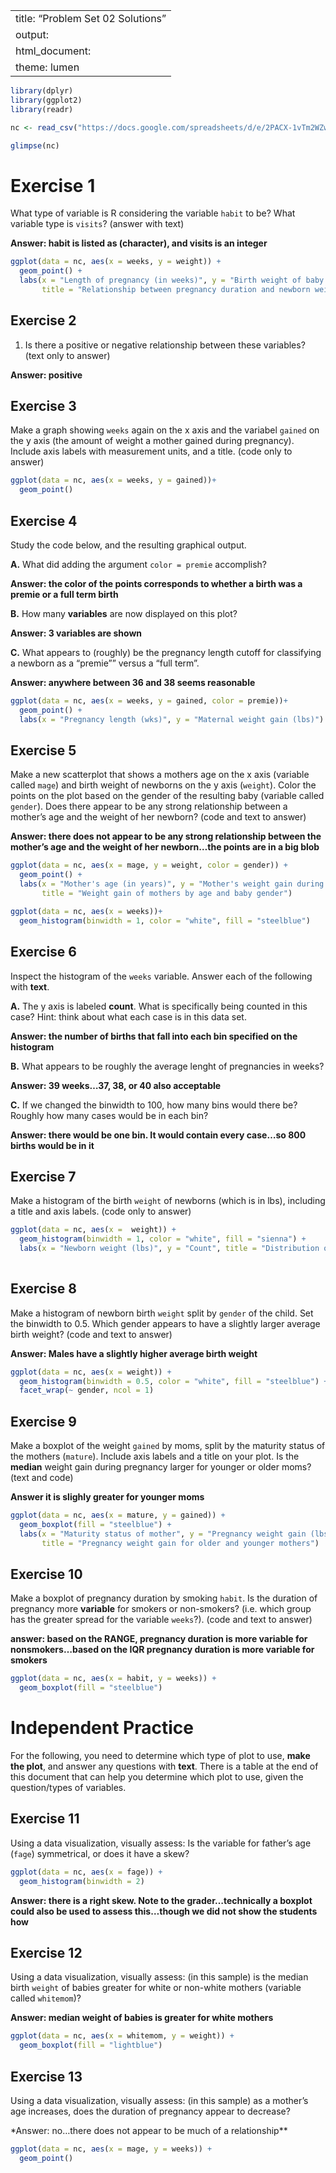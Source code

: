 
---
title: "Problem Set 02 Solutions"
output:
  html_document:
    theme: lumen
---

```r
library(dplyr)
library(ggplot2)
library(readr)
```


```r
nc <- read_csv("https://docs.google.com/spreadsheets/d/e/2PACX-1vTm2WZwNBoQdZhMgot7urbtu8eG7tzAq-60ZJsQ_nupykCAcW0OXebVpHksPWyR4x8xJTVQ8KAulAFS/pub?gid=202410847&single=true&output=csv")
```


```r
glimpse(nc)
```

# Exercise 1

What type of variable is R considering the variable `habit` to be? What variable type is `visits`? (answer with text)

**Answer: habit is listed as <chr> (character), and visits is an integer <int>**


```r
ggplot(data = nc, aes(x = weeks, y = weight)) + 
  geom_point() + 
  labs(x = "Length of pregnancy (in weeks)", y = "Birth weight of baby (lbs)", 
       title = "Relationship between pregnancy duration and newborn weight")
```

## Exercise 2
1. Is there a positive or negative relationship between these variables? (text only to answer)

**Answer: positive**

## Exercise 3
Make a graph showing `weeks` again on the x axis and the variabel `gained` on the y axis (the amount of weight a mother gained during pregnancy).  Include axis labels with measurement units, and a title. (code only to answer)

```r
ggplot(data = nc, aes(x = weeks, y = gained))+ 
  geom_point()
```

## Exercise 4
Study the code below, and the resulting graphical output. 

**A.** What did adding the argument `color = premie` accomplish? 

**Answer: the color of the points corresponds to whether a birth was a premie or a full term birth**
     
**B.** How many **variables** are now displayed on this plot?  

**Answer: 3 variables are shown**
     
**C.** What appears to (roughly) be the pregnancy length cutoff for classifying a newborn as a "premie"" versus a "full term". 

**Answer: anywhere between 36 and 38 seems reasonable**

```r
ggplot(data = nc, aes(x = weeks, y = gained, color = premie))+ 
  geom_point() + 
  labs(x = "Pregnancy length (wks)", y = "Maternal weight gain (lbs)")
```

## Exercise 5
Make a new scatterplot that shows a mothers age on the x axis (variable called `mage`) and birth weight of newborns on the y axis (`weight`). Color the points on the plot based on the gender of the resulting baby (variable called `gender`). Does there appear to be any strong relationship between a mother's age and the weight of her newborn? (code and text to answer)

**Answer: there does not appear to be any strong relationship between the mother's age and the weight of her newborn...the points are in a big blob** 

```r
ggplot(data = nc, aes(x = mage, y = weight, color = gender)) + 
  geom_point() + 
  labs(x = "Mother's age (in years)", y = "Mother's weight gain during pregnancy (lbs)", 
       title = "Weight gain of mothers by age and baby gender")
```


```r
ggplot(data = nc, aes(x = weeks))+ 
  geom_histogram(binwidth = 1, color = "white", fill = "steelblue")
```

## Exercise 6
Inspect the histogram of the `weeks` variable. Answer each of the following with **text**. 

**A.** The y axis is labeled **count**. What is specifically being counted in this case? Hint: think about what each case is in this data set. 

**Answer: the number of births that fall into each bin specified on the histogram**
    
**B.** What appears to be roughly the average lenght of pregnancies in weeks?

**Answer: 39 weeks...37, 38, or 40 also acceptable**
    
**C.** If we changed the binwidth to 100, how many bins would there be? Roughly how many cases would be in each bin?
    
**Answer: there would be one bin. It would contain every case...so 800 births would be in it**

## Exercise 7
Make a histogram of the birth `weight` of newborns (which is in lbs), including a title and axis labels. (code only to answer)

```r
ggplot(data = nc, aes(x =  weight)) +
  geom_histogram(binwidth = 1, color = "white", fill = "sienna") + 
  labs(x = "Newborn weight (lbs)", y = "Count", title = "Distribution of newborn birth weights")
  
```

## Exercise 8
Make a histogram of newborn birth `weight` split by `gender` of the child. Set the binwidth to 0.5. Which gender appears to have a slightly larger average birth weight? (code and text to answer)

**Answer: Males have a slightly higher average birth weight**

```r
ggplot(data = nc, aes(x = weight)) +
  geom_histogram(binwidth = 0.5, color = "white", fill = "steelblue") +
  facet_wrap(~ gender, ncol = 1)
```

## Exercise 9
Make a boxplot of the weight `gained` by moms, split by the maturity status of the mothers (`mature`).  Include axis labels and a title on your plot. Is the **median** weight gain during pregnancy larger for younger or older moms? (text and code)

**Answer it is slighly greater for younger moms**

```r
ggplot(data = nc, aes(x = mature, y = gained)) + 
  geom_boxplot(fill = "steelblue") + 
  labs(x = "Maturity status of mother", y = "Pregnancy weight gain (lbs)", 
       title = "Pregnancy weight gain for older and younger mothers")
```

## Exercise 10
Make a boxplot of pregnancy duration by smoking `habit`. Is the duration of pregnancy more **variable** for smokers or non-smokers? (i.e. which group has the greater spread for the variable `weeks`?). (code and text to answer)

**answer: based on the RANGE, pregnancy duration is more variable for nonsmokers...based on the IQR pregnancy duration is more variable for smokers**

```r
ggplot(data = nc, aes(x = habit, y = weeks)) + 
  geom_boxplot(fill = "steelblue")
```


# Independent Practice 
For the following, you need to determine which type of plot to use, **make the plot**, and answer any questions with **text**. There is a table at the end of this document that can help you determine which plot to use, given the question/types of variables. 

## Exercise 11
Using a data visualization, visually assess: Is the variable for father's age (`fage`) symmetrical, or does it have a skew?
```r
ggplot(data = nc, aes(x = fage)) + 
  geom_histogram(binwidth = 2)
```

**Answer: there is a right skew. Note to the grader...technically a boxplot could also be used to assess this...though we did not show the students how** 

## Exercise 12
Using a data visualization, visually assess: (in this sample) is the median birth `weight` of babies greater for white or non-white mothers (variable called `whitemom`)?

**Answer: median weight of babies  is greater for white mothers** 

```r
ggplot(data = nc, aes(x = whitemom, y = weight)) +
  geom_boxplot(fill = "lightblue") 
```

## Exercise 13 
Using a data visualization, visually assess: (in this sample) as a mother's age increases, does the duration of pregnancy appear to decrease? 

*Answer: no...there does not appear to be much of a relationship** 
```r
ggplot(data = nc, aes(x = mage, y = weeks)) +
  geom_point()
```
